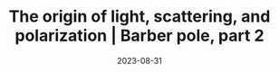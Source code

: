 ---
title: The origin of light, scattering, and polarization | Barber pole, part 2
description: How light can be described by a force due to the delayed effect of an accelerating charge, and how it can be used to explain the demo from the previous lesson.
date: 2023-08-31
video: aXRTczANuIs
source: _2023/barber_pole/
credits:
- Lesson by Grant Sanderson
---
